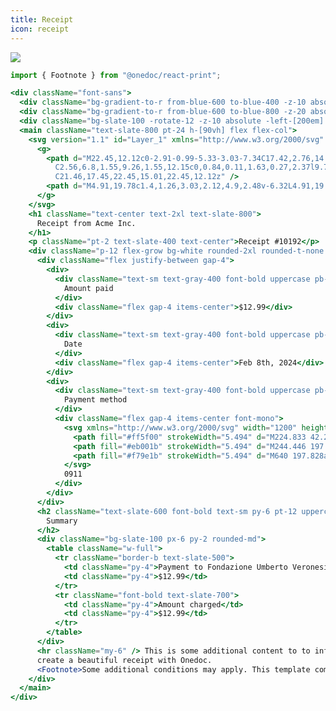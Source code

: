 ```yaml
---
title: Receipt
icon: receipt
---
```


<Frame type="glass"><img src="../../images/previews/ui-templates-receipt-24f7f3d0/document.1.jpg" style={{ height: '600px', borderRadius: "0.25rem", overflow: "hidden" }} /></Frame>

```jsx
import { Footnote } from "@onedoc/react-print";

<div className="font-sans">
  <div className="bg-gradient-to-r from-blue-600 to-blue-400 -z-10 absolute -left-[2cm] right-[25vw] -skew-y-12 h-[100vh] bottom-[95vh]" />
  <div className="bg-gradient-to-r from-blue-600 to-blue-800 -z-20 absolute left-[75vw] -right-[2cm] -skew-y-12 h-[100vh] bottom-[90vh]" />
  <div className="bg-slate-100 -rotate-12 -z-10 absolute -left-[200em] -right-[200em] h-[100vh] top-[75vh]" />
  <main className="text-slate-800 pt-24 h-[90vh] flex flex-col">
    <svg version="1.1" id="Layer_1" xmlns="http://www.w3.org/2000/svg" x="0px" y="0px" viewBox="0 0 24 24" className="mx-auto w-32 mb-12 fill-blue-800">
      <g>
        <path d="M22.45,12.12c0-2.91-0.99-5.33-3.03-7.34C17.42,2.76,14.96,1.74,12,1.74c-2.93,0-5.4,1.02-7.43,3.05
          C2.56,6.8,1.55,9.26,1.55,12.15c0,0.84,0.11,1.63,0.27,2.37l9.71-7.65h5.01v14.58c1.06-0.5,2.03-1.13,2.91-1.99
          C21.46,17.45,22.45,15.01,22.45,12.12z" />
        <path d="M4.91,19.78c1.4,1.26,3.03,2.12,4.9,2.48v-6.32L4.91,19.78z" />
      </g>
    </svg>
    <h1 className="text-center text-2xl text-slate-800">
      Receipt from Acme Inc.
    </h1>
    <p className="pt-2 text-slate-400 text-center">Receipt #10192</p>
    <div className="p-12 flex-grow bg-white rounded-2xl rounded-t-none shadow-xl shadow-black/10">
      <div className="flex justify-between gap-4">
        <div>
          <div className="text-sm text-gray-400 font-bold uppercase pb-1">
            Amount paid
          </div>
          <div className="flex gap-4 items-center">$12.99</div>
        </div>
        <div>
          <div className="text-sm text-gray-400 font-bold uppercase pb-1">
            Date
          </div>
          <div className="flex gap-4 items-center">Feb 8th, 2024</div>
        </div>
        <div>
          <div className="text-sm text-gray-400 font-bold uppercase pb-1">
            Payment method
          </div>
          <div className="flex gap-4 items-center font-mono">
            <svg xmlns="http://www.w3.org/2000/svg" width="1200" height="800" version="1.1" viewBox="-96 -98.908 832 593.448" className="h-4">
              <path fill="#ff5f00" strokeWidth="5.494" d="M224.833 42.298h190.416v311.005H224.833z" display="inline"></path>
              <path fill="#eb001b" strokeWidth="5.494" d="M244.446 197.828a197.448 197.448 0 0175.54-155.475 197.777 197.777 0 100 311.004 197.448 197.448 0 01-75.54-155.53z"></path>
              <path fill="#f79e1b" strokeWidth="5.494" d="M640 197.828a197.777 197.777 0 01-320.015 155.474 197.777 197.777 0 000-311.004A197.777 197.777 0 01640 197.773z" className="e"></path>
            </svg>
            0911
          </div>
        </div>
      </div>
      <h2 className="text-slate-600 font-bold text-sm py-6 pt-12 uppercase">
        Summary
      </h2>
      <div className="bg-slate-100 px-6 py-2 rounded-md">
        <table className="w-full">
          <tr className="border-b text-slate-500">
            <td className="py-4">Payment to Fondazione Umberto Veronesi</td>
            <td className="py-4">$12.99</td>
          </tr>
          <tr className="font-bold text-slate-700">
            <td className="py-4">Amount charged</td>
            <td className="py-4">$12.99</td>
          </tr>
        </table>
      </div>
      <hr className="my-6" /> This is some additional content to to inform you that Acme Inc. is a fake company and this is a fake receipt. This is just a demo to show you how you can
      create a beautiful receipt with Onedoc.
      <Footnote>Some additional conditions may apply. This template comes from the react-print library, available at https://react.onedoclabs.com/</Footnote>
    </div>
  </main>
</div>

```

